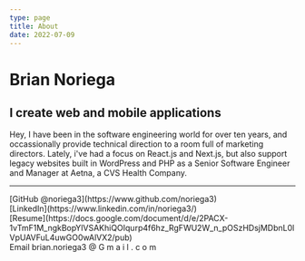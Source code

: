 ```yaml
---
type: page
title: About
date: 2022-07-09
---
```


# Brian Noriega

## I create web and mobile applications
Hey, I have been in the software engineering world for over ten years, and occassionally provide technical direction to a room full of marketing directors. Lately, i've had a focus on React.js and 
Next.js, but also support legacy websites built in WordPress and PHP as a Senior Software Engineer and Manager at Aetna, a CVS Health Company.

---

<div>
  [GitHub @noriega3](https://www.github.com/noriega3)
  <br />
  [LinkedIn](https://www.linkedin.com/in/noriega3/)
  <br />
  [Resume](https://docs.google.com/document/d/e/2PACX-1vTmF1M_ngkBopYlVSAKhiQOIqurp4f6hz_RgFWU2W_n_pOSzHDsjMDbnL0lVpUAVFuL4uwGO0wAlVX2/pub)
  <br />
  Email brian.noriega3 @ G m a i l . c o m
</div>
